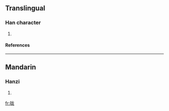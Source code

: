 {{see|曨}}

==Translingual==
===Han character===
{{Han char|rn=72|rad=日|as=05|sn=9|four=|canj=日戈大心 (AIKP)}}
# {{defn|Han|sort=日05}}
====References====
{{Han ref|kx=0494.181|hdz=21499.080|uh=663D|ud=26173}}

----
==Mandarin==
===Hanzi===
{{cmn-hanzi|tra=曨|pin=[[lóng]] (long2)|wg=lung<sup>2</sup>}}
# {{defn|Mandarin}}

[[fr:昽]]